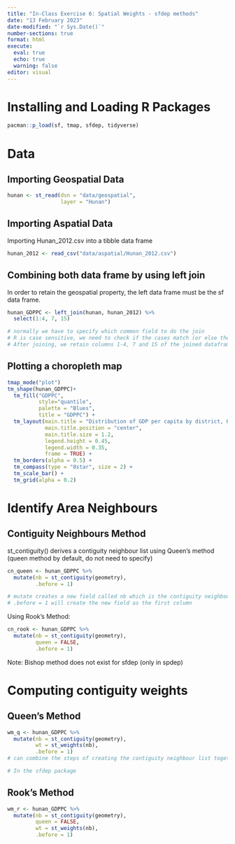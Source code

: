 ```yaml
---
title: "In-Class Exercise 6: Spatial Weights - sfdep methods"
date: "13 February 2023"
date-modified: "`r Sys.Date()`"
number-sections: true
format: html
execute: 
  eval: true
  echo: true
  warning: false
editor: visual
---
```


# Installing and Loading R Packages

```r
pacman::p_load(sf, tmap, sfdep, tidyverse)
```

# Data

## Importing Geospatial Data

```r
hunan <- st_read(dsn = "data/geospatial",
                 layer = "Hunan")
```
## Importing Aspatial Data 

Importing Hunan_2012.csv into a tibble data frame

```r
hunan_2012 <- read_csv("data/aspatial/Hunan_2012.csv")
```

## Combining both data frame by using left join

In order to retain the geospatial property, the left data frame must be the sf data frame.

```r
hunan_GDPPC <- left_join(hunan, hunan_2012) %>%
  select(1:4, 7, 15)

# normally we have to specify which common field to do the join
# R is case sensitive, we need to check if the cases match (or else they will not join)
# After joining, we retain columns 1-4, 7 and 15 of the joined dataframe only
```

## Plotting a choropleth map

```r
tmap_mode("plot")
tm_shape(hunan_GDPPC)+
  tm_fill("GDPPC",
          style="quantile",
          palette = "Blues",
          title = "GDPPC") +
  tm_layout(main.title = "Distribution of GDP per capita by district, Hunan Province",
            main.title.position = "center",
            main.title.size = 1.2,
            legend.height = 0.45,
            legend.width = 0.35,
            frame = TRUE) +
  tm_borders(alpha = 0.5) +
  tm_compass(type = "8star", size = 2) +
  tm_scale_bar() +
  tm_grid(alpha = 0.2)
```
# Identify Area Neighbours

## Contiguity Neighbours Method

st_contiguity() derives a contiguity neighbour list using Queen's method (queen method by default, do not need to specify)

```r
cn_queen <- hunan_GDPPC %>%
  mutate(nb = st_contiguity(geometry),
         .before = 1)

# mutate creates a new field called nb which is the contiguity neighbour list
# .before = 1 will create the new field as the first column
```

Using Rook's Method:

```r
cn_rook <- hunan_GDPPC %>%
  mutate(nb = st_contiguity(geometry),
         queen = FALSE,
         .before = 1)
```

Note: Bishop method does not exist for sfdep (only in spdep)

# Computing contiguity weights

## Queen's Method

```r
wm_q <- hunan_GDPPC %>%
  mutate(nb = st_contiguity(geometry),
         wt = st_weights(nb),
         .before = 1)
# can combine the steps of creating the contiguity neighbour list together with computing the contiguity weights

# In the sfdep package
```

## Rook's Method

```r
wm_r <- hunan_GDPPC %>%
  mutate(nb = st_contiguity(geometry),
         queen = FALSE,
         wt = st_weights(nb),
         .before = 1)
```
